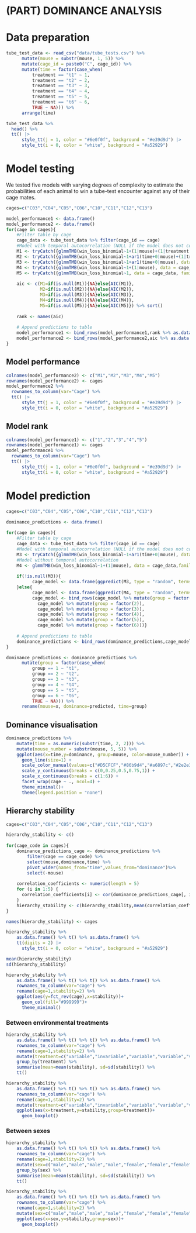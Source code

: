 # (PART) DOMINANCE ANALYSIS {-}
# Data preparation

```r
tube_test_data <- read_csv("data/tube_tests.csv") %>%
      mutate(mouse = substr(mouse, 1, 5)) %>%
      mutate(cage_id = paste0("C", cage_id)) %>%
      mutate(time = factor(case_when(
          treatment == "t1" ~ 1,
          treatment == "t2" ~ 2,
          treatment == "t3" ~ 3,
          treatment == "t4" ~ 4,
          treatment == "t5" ~ 5,
          treatment == "t6" ~ 6,
          TRUE ~ NA))) %>%
      arrange(time)
```

```r
tube_test_data %>%
  head() %>%
  tt() |> 
      style_tt(j = 1, color = "#6e0f0f", background = "#e39d9d") |> 
      style_tt(i = 0, color = "white", background = "#a52929")
```

# Model testing

We tested five models with varying degrees of complexity to estimate the probabilities of each animal to win a tube-test encounter against any of their cage mates.

```r
cages=c("C03","C04","C05","C06","C10","C11","C12","C13")

model_performance1 <- data.frame()
model_performance2 <- data.frame()
for(cage in cages){
    #Filter table by cage
    cage_data <- tube_test_data %>% filter(cage_id == cage)
    #Model with temporal autocorrelation (NULL if the model does not converge)
    M1 <- tryCatch({glmmTMB(win_loss_binomial~1+(1|mouse)+(1|treatment:mouse), data = cage_data, family = binomial)}, warning = function(w){NULL})
    M2 <- tryCatch({glmmTMB(win_loss_binomial~1+ar1(time+0|mouse)+(1|treatment:mouse), data = cage_data, family = binomial)}, warning = function(w){NULL})
    M3 <- tryCatch({glmmTMB(win_loss_binomial~1+ar1(time+0|mouse), data = cage_data, family = binomial)}, warning = function(w){NULL})
    M4 <- tryCatch({glmmTMB(win_loss_binomial~1+(1|mouse), data = cage_data, family = binomial)}, warning = function(w){NULL})
    M5 <- tryCatch({glmmTMB(win_loss_binomial~1, data = cage_data, family = binomial)}, warning = function(w){NULL})
    
    aic <- c(M1=if(is.null(M1)){NA}else{AIC(M1)},
             M2=if(is.null(M2)){NA}else{AIC(M2)},
             M3=if(is.null(M3)){NA}else{AIC(M3)},
             M4=if(is.null(M4)){NA}else{AIC(M4)},
             M5=if(is.null(M5)){NA}else{AIC(M5)}) %>% sort()
    
    rank <- names(aic)
             
    # Append predictions to table
    model_performance1 <- bind_rows(model_performance1,rank %>% as.data.frame() %>% t() %>% as.data.frame())
    model_performance2 <- bind_rows(model_performance2,aic %>% as.data.frame() %>% t() %>% as.data.frame())
}

```

## Model performance

```r
colnames(model_performance2) <- c("M1","M2","M3","M4","M5")
rownames(model_performance2) <- cages
model_performance2 %>% 
  rownames_to_column(var="Cage") %>%
  tt() |> 
      style_tt(j = 1, color = "#6e0f0f", background = "#e39d9d") |> 
      style_tt(i = 0, color = "white", background = "#a52929")
```

## Model rank

```r
colnames(model_performance1) <- c("1","2","3","4","5")
rownames(model_performance1) <- cages
model_performance1 %>% 
  rownames_to_column(var="Cage") %>%
  tt() |> 
      style_tt(j = 1, color = "#6e0f0f", background = "#e39d9d") |> 
      style_tt(i = 0, color = "white", background = "#a52929")
```
# Model prediction

```r
cages=c("C03","C04","C05","C06","C10","C11","C12","C13")

dominance_predictions <- data.frame()
  
for(cage in cages){
    #Filter table by cage
    cage_data <- tube_test_data %>% filter(cage_id == cage)
    #Model with temporal autocorrelation (NULL if the model does not converge)
    M3 <- tryCatch({glmmTMB(win_loss_binomial~1+ar1(time+0|mouse), data = cage_data,family = binomial)}, warning = function(w){NULL})
    #Model without temporal autocorrelation
    M4 <- glmmTMB(win_loss_binomial~1+(1|mouse), data = cage_data,family = binomial)
    
    if(!is.null(M3)){
          cage_model <- data.frame(ggpredict(M3, type = "random", terms = c("mouse","time")), model="M3", cage=cage)
    }else{
          cage_model <- data.frame(ggpredict(M4, type = "random", terms = "mouse"), model="M4", cage=cage)
          cage_model <- bind_rows(cage_model %>% mutate(group = factor(1)),
            cage_model %>% mutate(group = factor(2)),
            cage_model %>% mutate(group = factor(3)),
            cage_model %>% mutate(group = factor(4)),
            cage_model %>% mutate(group = factor(5)),
            cage_model %>% mutate(group = factor(6)))}
    
    # Append predictions to table
    dominance_predictions <- bind_rows(dominance_predictions,cage_model)
}

dominance_predictions <- dominance_predictions %>%
      mutate(group = factor(case_when(
          group == 1 ~ "t1",
          group == 2 ~ "t2",
          group == 3 ~ "t3",
          group == 4 ~ "t4",
          group == 5 ~ "t5",
          group == 6 ~ "t6",
          TRUE ~ NA))) %>%
      rename(mouse=x, dominance=predicted, time=group)
```

## Dominance visualisation

```r
dominance_predictions %>%
    mutate(time = as.numeric(substr(time, 2, 2))) %>%
    mutate(mouse_number = substr(mouse, 5, 5)) %>%
    ggplot(aes(x=time,y=dominance, group=mouse, color=mouse_number)) +
      geom_line(size=1) +
      scale_color_manual(values=c("#D5CFCF","#86b9d4","#a6897c","#2e2e33","#2e7287"))+
      scale_y_continuous(breaks = c(0,0.25,0.5,0.75,1)) +
      scale_x_continuous(breaks = c(1:6)) +
      facet_wrap(cage ~ ., ncol=4) + 
      theme_minimal()+
      theme(legend.position = "none")

```

## Hierarchy stability

```r
cages=c("C03","C04","C05","C06","C10","C11","C12","C13")

hierarchy_stability <- c()
  
for(cage_code in cages){
    dominance_predictions_cage <- dominance_predictions %>% 
        filter(cage == cage_code) %>% 
        select(mouse,dominance,time) %>% 
        pivot_wider(names_from="time",values_from="dominance")%>% 
        select(-mouse)
    
    correlation_coefficients <- numeric(length = 5)
    for (i in 1:5) {
      correlation_coefficients[i] <- cor(dominance_predictions_cage[, i], dominance_predictions_cage[, i + 1], method = "spearman")
    }
    hierarchy_stability <- c(hierarchy_stability,mean(correlation_coefficients))
}

names(hierarchy_stability) <- cages

hierarchy_stability %>% 
    as.data.frame() %>% t() %>% as.data.frame() %>%
    tt(digits = 2) |> 
      style_tt(i = 0, color = "white", background = "#a52929")

mean(hierarchy_stability)
sd(hierarchy_stability)
```

```r
hierarchy_stability %>%
    as.data.frame() %>% t() %>% t() %>% as.data.frame() %>%
    rownames_to_column(var="cage") %>%
    rename(cage=1,stability=2) %>%
    ggplot(aes(y=fct_rev(cage),x=stability))+
      geom_col(fill="#999999")+
      theme_minimal()
```
### Between environmental treatments

```r
hierarchy_stability %>% 
    as.data.frame() %>% t() %>% t() %>% as.data.frame() %>%
    rownames_to_column(var="cage") %>%
    rename(cage=1,stability=2) %>%
    mutate(treatment=c("variable","invariable","variable","variable","variable","variable","variable","invariable")) %>%
    group_by(treatment) %>%
    summarise(mean=mean(stability), sd=sd(stability)) %>%
    tt()
```

```r
hierarchy_stability %>% 
    as.data.frame() %>% t() %>% t() %>% as.data.frame() %>%
    rownames_to_column(var="cage") %>%
    rename(cage=1,stability=2) %>%
    mutate(treatment=c("variable","invariable","variable","variable","variable","variable","variable","invariable")) %>%
    ggplot(aes(x=treatment,y=stability,group=treatment))+
      geom_boxplot()
```

### Between sexes

```r
hierarchy_stability %>% 
    as.data.frame() %>% t() %>% t() %>% as.data.frame() %>%
    rownames_to_column(var="cage") %>%
    rename(cage=1,stability=2) %>%
    mutate(sex=c("male","male","male","male","female","female","female","female")) %>%
    group_by(sex) %>%
    summarise(mean=mean(stability), sd=sd(stability)) %>%
    tt()
```

```r
hierarchy_stability %>% 
    as.data.frame() %>% t() %>% t() %>% as.data.frame() %>%
    rownames_to_column(var="cage") %>%
    rename(cage=1,stability=2) %>%
    mutate(sex=c("male","male","male","male","female","female","female","female")) %>%
    ggplot(aes(x=sex,y=stability,group=sex))+
      geom_boxplot()
```
